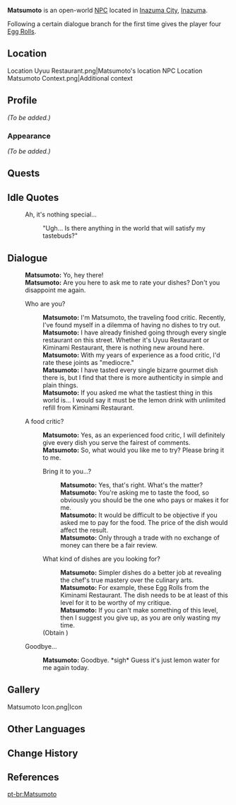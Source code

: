 {{Meta
<!-- REMOVE THIS TEMPLATE AFTER ADDING MISSING INFO -->
|missing_NPC_profile  = yes
}}
{{Character Infobox
|type             = Open-World NPC
|image            = NPC Matsumoto.png
|region           = Inazuma
|location         = Inazuma
|title            = Gourmet
|voiceEN          = [[imdb:nm3158889|Jennifer Sun Bell]]<ref name="Jennifer Sun Bell">Twitter: [https://twitter.com/jennifersunbell/status/1477077136938659840 EN VA Self Announcement] ([https://web.archive.org/web/20220101004515/https://twitter.com/jennifersunbell/status/1477077136938659840 Archived])</ref>
|dialoguereward   = {{card|Egg Roll|4}}
}}
'''Matsumoto''' is an open-world [[NPC]] located in [[Inazuma City]], [[Inazuma]].

Following a certain dialogue branch for the first time gives the player four [[Egg Roll]]s.

==Location==
<gallery>
Location Uyuu Restaurant.png|Matsumoto's location
NPC Location Matsumoto Context.png|Additional context
</gallery>

==Profile==
<!-- detailed story/lore information goes here -->
''(To be added.)''

===Appearance===
''(To be added.)''

==Quests==
{{Quests and Events}}

==Idle Quotes==
{{Dialogue Start}}
:{{DIcon|Idle}} Ah, it's nothing special...
::{{A|VO Matsumoto 01.ogg}} "Ugh... Is there anything in the world that will satisfy my tastebuds?"
{{Dialogue End}}

==Dialogue==
{{Dialogue Start}}
:'''Matsumoto:''' Yo, hey there!
:'''Matsumoto:''' Are you here to ask me to rate your dishes? Don't you disappoint me again.
:{{DIcon}} Who are you?
::'''Matsumoto:''' I'm Matsumoto, the traveling food critic. Recently, I've found myself in a dilemma of having no dishes to try out.
::'''Matsumoto:''' I have already finished going through every single restaurant on this street. Whether it's Uyuu Restaurant or Kiminami Restaurant, there is nothing new around here.
::'''Matsumoto:''' With my years of experience as a food critic, I'd rate these joints as "mediocre."
::'''Matsumoto:''' I have tasted every single bizarre gourmet dish there is, but I find that there is more authenticity in simple and plain things.
::'''Matsumoto:''' If you asked me what the tastiest thing in this world is... I would say it must be the lemon drink with unlimited refill from Kiminami Restaurant.
:{{DIcon}} A food critic?
::'''Matsumoto:''' Yes, as an experienced food critic, I will definitely give every dish you serve the fairest of comments.
::'''Matsumoto:''' So, what would you like me to try? Please bring it to me.
::{{DIcon}} Bring it to you...?
:::'''Matsumoto:''' Yes, that's right. What's the matter?
:::'''Matsumoto:''' You're asking me to taste the food, so obviously you should be the one who pays or makes it for me.
:::'''Matsumoto:''' It would be difficult to be objective if you asked me to pay for the food. The price of the dish would affect the result.
:::'''Matsumoto:''' Only through a trade with no exchange of money can there be a fair review.
::{{DIcon|Reward}} What kind of dishes are you looking for?
:::'''Matsumoto:''' Simpler dishes do a better job at revealing the chef's true mastery over the culinary arts.
:::'''Matsumoto:''' For example, these Egg Rolls from the Kiminami Restaurant. The dish needs to be at least of this level for it to be worthy of my critique.
:::'''Matsumoto:''' If you can't make something of this level, then I suggest you give up, as you are only wasting my time.
::;(Obtain {{Item|Egg Roll|20|x=4}})
:{{DIcon}} Goodbye...
::'''Matsumoto:''' Goodbye. *sigh* Guess it's just lemon water for me again today.
{{Dialogue End}}

==Gallery==
<gallery>
Matsumoto Icon.png|Icon
</gallery>

==Other Languages==
{{Other Languages
|default_hidden = 1
|en      = Matsumoto
|zhs     = 松本
|zhs_rm  = Sōngběn
|zht     = 松本
|zht_rm  = Sōngběn
|ja      = 松本
|ja_rm   = Matsumoto
|ko      = 마츠모토
|es      = Matsumoto
|fr      = Matsumoto
|ru      = Мацумото
|th      = Matsumoto
|vi      = Matsumoto
|de      = Matsumoto
|id      = Matsumoto
|pt      = Matsumoto
|tr      = Matsumoto
|it      = Matsumoto
}}

==Change History==
{{Change History|2.0}}

==References==
{{Reflist}}

[[pt-br:Matsumoto]]